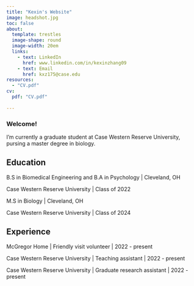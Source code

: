 ```yaml
---
title: "Kexin's Website"
image: headshot.jpg
toc: false
about: 
  template: trestles
  image-shape: round
  image-width: 20em
  links:
    - text: LinkedIn
      href: www.linkedin.com/in/kexinzhang09
    - text: Email
      href: kxz175@case.edu
resources:
  - "CV.pdf"
cv:
  pdf: "CV.pdf"
    
---
```


### Welcome!

I'm currently a graduate student at Case Western Reserve University, pursing a master degree in biology.

## Education

B.S in Biomedical Engineering and B.A in Psychology \| Cleveland, OH

Case Western Reserve University \| Class of 2022

M.S in Biology \| Cleveland, OH

Case Western Reserve University \| Class of 2024

## Experience

McGregor Home \| Friendly visit volunteer \| 2022 - present

Case Western Reserve University \| Teaching assistant \| 2022 - present

Case Western Reserve University \| Graduate research assistant \| 2022 - present
